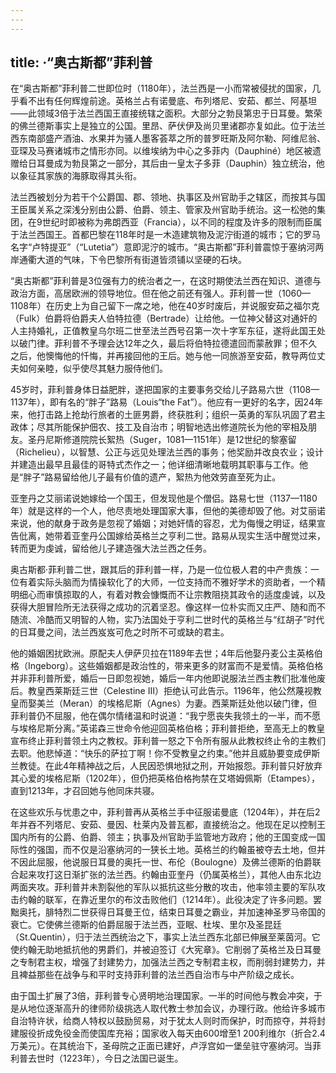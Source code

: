 ```yaml
---
---
---
```

title: ·“奥古斯都”菲利普
---




在“奥古斯都”菲利普二世即位时（1180年），法兰西是一小而常被侵扰的国家，几乎看不出有任何辉煌前途。英格兰占有诺曼底、布列塔尼、安茹、都兰、阿基坦——此领域3倍于法兰西国王直接统辖之面积。大部分之勃艮第忠于日耳曼。繁荣的佛兰德斯事实上是独立的公国。里昂、萨伏伊及尚贝里诸郡亦复如此。位于法兰西东南部盛产酒油、水果并为骚人墨客荟萃之所的普罗旺斯及阿尔勒、阿维尼翁、亚琛及马赛诸城市之情形亦同。以维埃纳为中心之多菲内（Dauphiné）地区被遗赠给日耳曼成为勃艮第之一部分，其后由一皇太子多菲（Dauphin）独立统治，他以象征其家族的海豚取得其头衔。

法兰西被划分为若干个公爵国、郡、领地、执事区及州官助手之辖区，而按其与国王臣属关系之深浅分别由公爵、伯爵、领主、管家及州官助手统治。这一松弛的集团，在9世纪时即被称为弗朗西亚（Francia），以不同的程度及许多的限制而臣属于法兰西国王。首都巴黎在118年时是一木造建筑物及泥泞街道的城市；它的罗马名字“卢特提亚”（“Lutetia”）意即泥泞的城市。“奥古斯都”菲利普震惊于塞纳河两岸通衢大道的气味，下令巴黎所有街道皆须铺以坚硬的石块。

“奥古斯都”菲利普是3位强有力的统治者之一，在这时期使法兰西在知识、道德与政治方面，高居欧洲的领导地位。但在他之前还有强人。菲利普一世（1060—1108年）在历史上为自己留下一席之地，他在40岁时废后，并说服安茹之福尔克（Fulk）伯爵将伯爵夫人伯特拉德（Bertrade）让给他。一位神父替这对通奸的人主持婚礼，正值教皇乌尔班二世至法兰西号召第一次十字军东征，遂将此国王处以破门律。菲利普不予理会达12年之久，最后将伯特拉德遣回而蒙赦罪；但不久之后，他懊悔他的忏悔，并再接回他的王后。她与他一同旅游至安茹，教导两位丈夫如何亲睦，似乎使尽其魅力服侍他们。

45岁时，菲利普身体日益肥胖，遂把国家的主要事务交给儿子路易六世（1108—1137年），即有名的“胖子”路易（Louis“the Fat”）。他应有一更好的名字，因24年来，他打击路上抢劫行旅者的土匪男爵，终获胜利；组织一英勇的军队巩固了君主政体；尽其所能保护佃农、技工及自治市；明智地选出修道院长为他的宰相及朋友。圣丹尼斯修道院院长絮热（Suger，1081—1151年）是12世纪的黎塞留（Richelieu），以智慧、公正与远见处理法兰西的事务；他奖励并改良农业；设计并建造出最早且最佳的哥特式杰作之一；他详细清晰地载明其职事与工作。他是“胖子”路易留给他儿子最有价值的遗产，絮热为他效劳直至死为止。

亚奎丹之艾丽诺说她嫁给一个国王，但发现他是个僧侣。路易七世（1137—1180年）就是这样的一个人，他尽责地处理国家大事，但他的美德却毁了他。对艾丽诺来说，他的献身于政务是忽视了婚姻；对她奸情的容忍，尤为侮慢之明证，结果宣告仳离，她带着亚奎丹公国嫁给英格兰之亨利二世。路易从现实生活中醒觉过来，转而更为虔诚，留给他儿子建造强大法兰西之任务。

奥古斯都·菲利普二世，跟其后的菲利普一样，乃是一位位极人君的中产贵族：一位有着实际头脑而为情操软化了的大师，一位支持而不雅好学术的资助者，一个精明细心而审慎掠取的人，有着对教会慷慨而不让宗教阻挠其政令的适度虔诚，以及获得大胆冒险所无法获得之成功的沉着坚忍。像这样一位朴实而又庄严、随和而不随流、冷酷而又明智的人物，实乃法国处于亨利二世时代的英格兰与“红胡子”时代的日耳曼之间，法兰西岌岌可危之时所不可或缺的君主。

他的婚姻困扰欧洲。原配夫人伊萨贝拉在1189年去世；4年后他娶丹麦公主英格伯格（Ingeborg）。这些婚姻都是政治性的，带来更多的财富而不是爱情。英格伯格并非菲利普所爱，婚后一日即忽视她，婚后一年内他即说服法兰西主教们批准他废后。教皇西莱斯廷三世（Celestine Ⅲ）拒绝认可此告示。1196年，他公然蔑视教皇而娶美兰（Meran）的埃格尼斯（Agnes）为妻。西莱斯廷处他以破门律，但菲利普仍不屈服，他在偶尔情绪温和时说道：“我宁愿丧失我领土的一半，而不愿与埃格尼斯分离。”英诺森三世命令他迎回英格伯格；菲利普拒绝，至高无上的教皇宣布终止菲利普领土内之教权。菲利普一怒之下令所有服从此教权终止令的主教们去职。他悲悼道：“快乐的萨拉丁啊！你不受教皇之约束。”他并且威胁要变成伊斯兰教徒。在此4年精神战之后，人民因恐惧地狱之刑，开始报怨。菲利普只好放弃其心爱的埃格尼斯（1202年），但仍把英格伯格拘禁在艾塔姆佩斯（Etampes），直到1213年，才召回她与他同床共寝。

在这些欢乐与忧患之中，菲利普再从英格兰手中征服诺曼底（1204年），并在后2年并吞不列塔尼、安茹、曼因、杜莱内及普瓦都，直接统治之。他现在足以控制王国内所有的公爵、伯爵、领主；执事及州官助手监管地方政府；他的王国变成一国际性的强国，而不仅是沿塞纳河的一狭长土地。英格兰的约翰虽被夺去土地，但并不因此屈服，他说服日耳曼的奥托一世、布伦（Boulogne）及佛兰德斯的伯爵联合起来攻打这日渐扩张的法兰西。约翰由亚奎丹（仍属英格兰），其他人由东北边两面夹攻。菲利普并未割裂他的军队以抵抗这些分散的攻击，他率领主要的军队攻击约翰的联军，在靠近里尔的布汶击败他们（1214年）。此役决定了许多问题。罢黜奥托，腓特烈二世获得日耳曼王位，结束日耳曼之霸业，并加速神圣罗马帝国的衰亡。它使佛兰德斯的伯爵屈服于法兰西，亚眠、杜埃、里尔及圣昆廷（St.Quentin），归于法兰西统治之下，事实上法兰西东北部已伸展至莱茵河。它使约翰无助地抵抗他的男爵们，并被迫签订《大宪章》。它削弱了英格兰及日耳曼之专制君主权，增强了封建势力，加强法兰西之专制君主权，而削弱封建势力，并且裨益那些在战争与和平时支持菲利普的法兰西自治市与中产阶级之成长。

由于国土扩展了3倍，菲利普专心贤明地治理国家。一半的时间他与教会冲突，于是从地位逐渐高升的律师阶级挑选人取代教士参加会议，办理行政。他给许多城市自治特许状，给商人特权以鼓励贸易，对于犹太人则时而保护，时而掠夺，并将封建服役折成免役金而使国库充裕；国家收入每天由600增至1 200利维尔（折合2.4万美元）。在其统治下，圣母院之正面已建好，卢浮宫如一堡垒驻守塞纳河。当菲利普去世时（1223年），今日之法国已诞生。